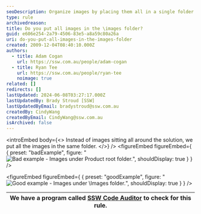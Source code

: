 ```yaml
---
seoDescription: Organize images by placing them all in a single folder for better structure and ease of use.
type: rule
archivedreason:
title: Do you put all images in the \images folder?
guid: e606e254-2a79-4506-83e5-a8a59c80a26a
uri: do-you-put-all-images-in-the-images-folder
created: 2009-12-04T08:40:10.000Z
authors:
  - title: Adam Cogan
    url: https://ssw.com.au/people/adam-cogan
  - title: Ryan Tee
    url: https://ssw.com.au/people/ryan-tee
    noimage: true
related: []
redirects: []
lastUpdated: 2024-06-08T03:27:17.000Z
lastUpdatedBy: Brady Stroud [SSW]
lastUpdatedByEmail: bradystroud@ssw.com.au
createdBy: CindyWang
createdByEmail: CindyWang@ssw.com.au
isArchived: false
---
```


<introEmbed
  body={<>
Instead of images sitting all around the solution, we put all the images in the same folder.
  </>}
/>
<figureEmbed figureEmbed={ {
  preset: "badExample",
  figure: "![Bad example - Images under Product root folder.](/uploads/rules/do-you-put-all-images-in-the-images-folder/../../assets/ImageLinkBad.gif)",
  shouldDisplay: true
} } />


<figureEmbed figureEmbed={ {
  preset: "goodExample",
  figure: "![Good example - Images under \\Images folder.](/uploads/rules/do-you-put-all-images-in-the-images-folder/../../assets/ImageLinkGood.gif)",
  shouldDisplay: true
} } />


| We have a program called [SSW Code Auditor](http://www.ssw.com.au/ssw/CodeAuditor/Default.aspx) to check for this rule. |
| ----------------------------------------------------------------------------------------------------------------------- |
